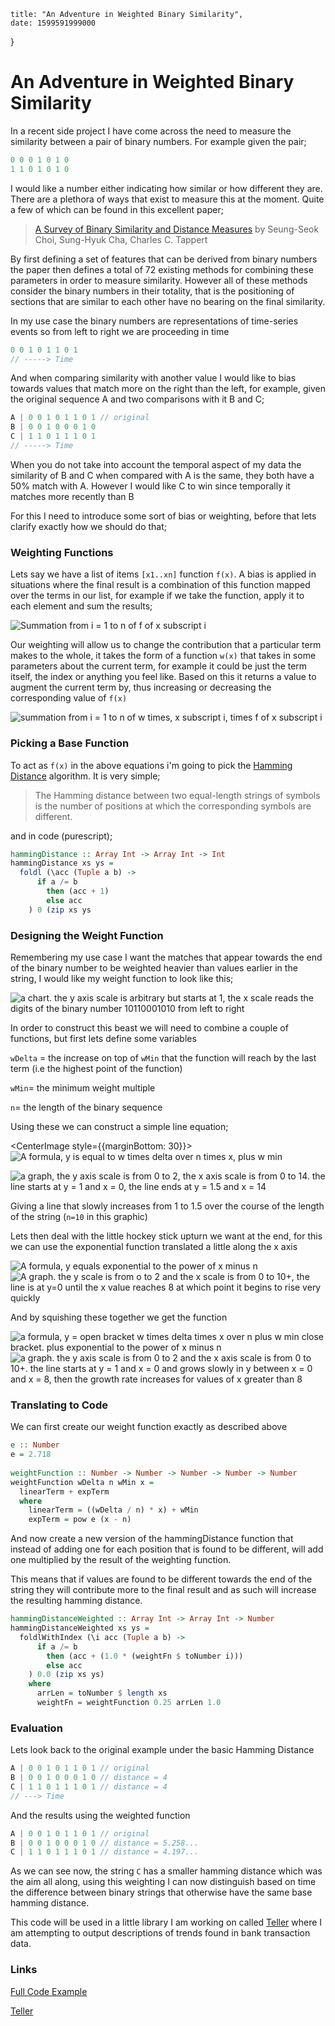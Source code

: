 
    title: "An Adventure in Weighted Binary Similarity",
    date: 1599591999000
}

# An Adventure in Weighted Binary Similarity

In a recent side project I have come across the need to measure the similarity between a pair of binary numbers. For example given the pair;

```javascript
0 0 0 1 0 1 0
1 1 0 1 0 1 0
```

I would like a number either indicating how similar or how different they are. There are a plethora of ways that exist to measure this at the moment. Quite a few of which can be found in this excellent paper;

> [A Survey of Binary Similarity and Distance Measures](http://www.iiisci.org/journal/CV$/sci/pdfs/GS315JG.pdf) by Seung-Seok Choi, Sung-Hyuk Cha, Charles C. Tappert

By first defining a set of features that can be derived from binary numbers the paper then defines a total of 72 existing methods for combining these parameters in order to measure similarity. However all of these methods consider the binary numbers in their totality, that is the positioning of sections that are similar to each other have no bearing on the final similarity.

In my use case the binary numbers are representations of time-series events so from left to right we are proceeding in time

```javascript
0 0 1 0 1 1 0 1
// -----> Time
```

And when comparing similarity with another value I would like to bias towards values that match more on the right than the left, for example, given the original sequence A and two comparisons with it B and C;

```javascript
A | 0 0 1 0 1 1 0 1 // original
B | 0 0 1 0 0 0 1 0
C | 1 1 0 1 1 1 0 1
// -----> Time 
```

When you do not take into account the temporal aspect of my data the similarity of B and C when compared with A is the same, they both have a 50% match with A. However I would like C to win since temporally it matches more recently than B

For this I need to introduce some sort of bias or weighting, before that lets clarify exactly how we should do that;

### Weighting Functions

Lets say we have a list of items `[x1..xn]` function `f(x)`. A bias is applied in situations where the final result is a combination of this function mapped over the terms in our list, for example if we take the function, apply it to each element and sum the results;

<CenterImage>
    <Image
        src="https://i.imgur.com/3N2MdFq.png"
        width={100}
        height={50}
        objectFit='contain'
        className='img'
        alt="Summation from i = 1 to n of f of x subscript i"
    />
</CenterImage>



Our weighting will allow us to change the contribution that a particular term makes to the whole, it takes the form of a function `w(x)` that takes in some parameters about the current term, for example it could be just the term itself, the index or anything you feel like. Based on this it returns a value to augment the current term by, thus increasing or decreasing the corresponding value of `f(x)`

<CenterImage>
    <Image
        src="https://i.imgur.com/9iocSxo.png"
        width={100}
        height={50}
        objectFit='contain'
        className='img'
        alt="summation from i = 1 to n of w times, x subscript i, times f of x subscript i"
    />
</CenterImage>

### Picking a Base Function

To act as `f(x)` in the above equations i'm going to pick the [Hamming Distance](https://en.wikipedia.org/wiki/Hamming_distance) algorithm. It is very simple;

> The Hamming distance between two equal-length strings of symbols is the number of positions at which the corresponding symbols are different.

and in code (purescript);

```purescript
hammingDistance :: Array Int -> Array Int -> Int
hammingDistance xs ys = 
  foldl (\acc (Tuple a b) -> 
      if a /= b 
        then (acc + 1) 
        else acc
    ) 0 (zip xs ys
```

### Designing the Weight Function

Remembering my use case I want the matches that appear towards the end of the binary number to be weighted heavier than values earlier in the string, I would like my weight function to look like this;

<CenterImage>
    <Image
        src="https://i.imgur.com/gdYMUCK.png"
        width={700}
        height={200}
        objectFit='contain'
        className='img'
        alt="a chart. the y axis scale is arbitrary but starts at 1, the x scale  reads the digits of the binary number 10110001010 from left to right"
    />
</CenterImage>

In order to construct this beast we will need to combine a couple of functions, but first lets define some variables

`wDelta` = the increase on top of `wMin` that the function will reach by the last term (i.e the highest point of the function)

`wMin`= the minimum weight multiple

`n`= the length of the binary sequence

Using these we can construct a simple line equation;

<CenterImage style={{marginBottom: 30}}>
    <Image
        src="https://i.imgur.com/WtvuRH9.png"
        width={200}
        height={50}
        objectFit='contain'
        className='img'
        alt="A formula, y is equal to w times delta over n times x, plus w min"
    />
</CenterImage>

<CenterImage>
    <Image
        src="https://i.imgur.com/M2wKRaQ.png"
        width={500}
        height={100}
        objectFit='contain'
        className='img'
        alt="a graph, the y axis scale is from 0 to 2, the x axis scale is from 0 to 14. the line starts at y = 1 and x = 0, the line ends at y = 1.5 and x = 14"
    />
</CenterImage>

Giving a line that slowly increases from 1 to 1.5 over the course of the length of the string (`n=10` in this graphic)

Lets then deal with the little hockey stick upturn we want at the end, for this we can use the exponential  function translated a little along the x axis


<CenterImage>
    <Image
        src="https://i.imgur.com/N5ZYydU.png"
        width={80}
        height={50}
        objectFit='contain'
        className='img'
        alt="A formula, y equals exponential to the power of x minus n"
    />
</CenterImage>

<CenterImage>
    <Image
        src="https://i.imgur.com/AwDqkME.png"
        width={500}
        height={200}
        objectFit='contain'
        className='img'
        alt="A graph. the y scale is from o to 2 and the x scale is from 0 to 10+, the line is at y=0 until the x value reaches 8 at which point it begins to rise very quickly"
    />
</CenterImage>

And by squishing these together we get the function

<CenterImage>
    <Image
        src="https://i.imgur.com/GdpUrCt.png"
        width={300}
        height={100}
        objectFit='contain'
        className='img'
        alt="a formula, y = open bracket w times delta times x over n plus w min close bracket. plus exponential to the power of x minus n"
    />
</CenterImage>

<CenterImage>
    <Image
        src="https://i.imgur.com/Q9Ym9DU.png"
        width={500}
        height={200}
        objectFit='contain'
        className='img'
        alt="a graph. the y axis scale is from 0 to 2 and the x axis scale is from 0 to 10+. the line starts at y = 1 and x = 0 and grows slowly in y between x = 0 and x = 8, then the growth rate increases for values of x greater than 8 "
    />
</CenterImage>

### Translating to Code

We can first create our weight function exactly as described above

```purescript
e :: Number
e = 2.718
    
weightFunction :: Number -> Number -> Number -> Number -> Number
weightFunction wDelta n wMin x =
  linearTerm + expTerm
  where
    linearTerm = ((wDelta / n) * x) + wMin
    expTerm = pow e (x - n)
```

And now create a new version of the hammingDistance function that instead of adding one for each position that is found to be different, will add one multiplied by the result of the weighting function. 

This means that if values are found to be different towards the end of the string they will contribute more to the final result and as such will increase the resulting hamming distance.

```purescript
hammingDistanceWeighted :: Array Int -> Array Int -> Number
hammingDistanceWeighted xs ys = 
  foldlWithIndex (\i acc (Tuple a b) -> 
      if a /= b 
        then (acc + (1.0 * (weightFn $ toNumber i))) 
        else acc
    ) 0.0 (zip xs ys)
    where
      arrLen = toNumber $ length xs
      weightFn = weightFunction 0.25 arrLen 1.0
```

### Evaluation

Lets look back to the original example under the basic Hamming Distance 

```javascript
A | 0 0 1 0 1 1 0 1 // original
B | 0 0 1 0 0 0 1 0 // distance = 4
C | 1 1 0 1 1 1 0 1 // distance = 4
// ---> Time 
```

And the results using the weighted function

```javascript
A | 0 0 1 0 1 1 0 1 // original
B | 0 0 1 0 0 0 1 0 // distance = 5.258...
C | 1 1 0 1 1 1 0 1 // distance = 4.197...
```

As we can see now, the string `C` has a smaller hamming distance which was the aim all along, using this weighting I can now distinguish based on time the difference between binary strings that otherwise have the same base hamming distance.

This code will be used in a little library I am working on called [Teller](https://github.com/ammanvedi/teller) where I am attempting to output descriptions of trends found in bank transaction data.

### Links

[Full Code Example](https://try.purescript.org/?session=8432f0cc-8025-e242-1afc-4f707875c52f)

[Teller](https://github.com/ammanvedi/teller)